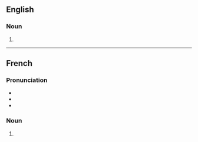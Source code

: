 ==English==

===Noun===
{{head|en|noun plural form}}

# {{plural of|hypercorrection|lang=en}}

----

==French==

===Pronunciation===
* {{IPA|/i.pɛʁ.kɔ.ʁɛk.sjɔ̃/|lang=fr}}
* {{homophones|hypercorrection|lang=fr}}
* {{hyphenation|hy|per|co|rrec|tions|lang=fr}}

===Noun===
{{head|fr|noun plural form|g=f}}

# {{plural of|hypercorrection|lang=fr}}